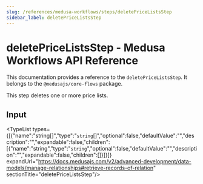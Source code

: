 ```yaml
---
slug: /references/medusa-workflows/steps/deletePriceListsStep
sidebar_label: deletePriceListsStep
---
```



# deletePriceListsStep - Medusa Workflows API Reference

This documentation provides a reference to the `deletePriceListsStep`. It belongs to the `@medusajs/core-flows` package.

This step deletes one or more price lists.

## Input

<TypeList types={[{"name":"string[]","type":"`string`[]","optional":false,"defaultValue":"","description":"","expandable":false,"children":[{"name":"string","type":"`string`","optional":false,"defaultValue":"","description":"","expandable":false,"children":[]}]}]} expandUrl="https://docs.medusajs.com/v2/advanced-development/data-models/manage-relationships#retrieve-records-of-relation" sectionTitle="deletePriceListsStep"/>
